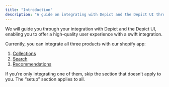 ```yaml
---
title: "Introduction"
description: "A guide on integrating with Depict and the Depict UI through our shopify app"
---
```


We will guide you through your integration with Depict and the Depict UI, enabling you to offer a high-quality user experience with a swift integration.

Currently, you can integrate all three products with our shopify app:
1. [Collections](/shopify-guide/blocks/collection-page)
2. [Search](/shopify-guide/blocks/search-page)
3. [Recommendations](/shopify-guide/blocks/recommendations)

If you’re only integrating one of them, skip the section that doesn’t apply to you. The “setup” section applies to all.